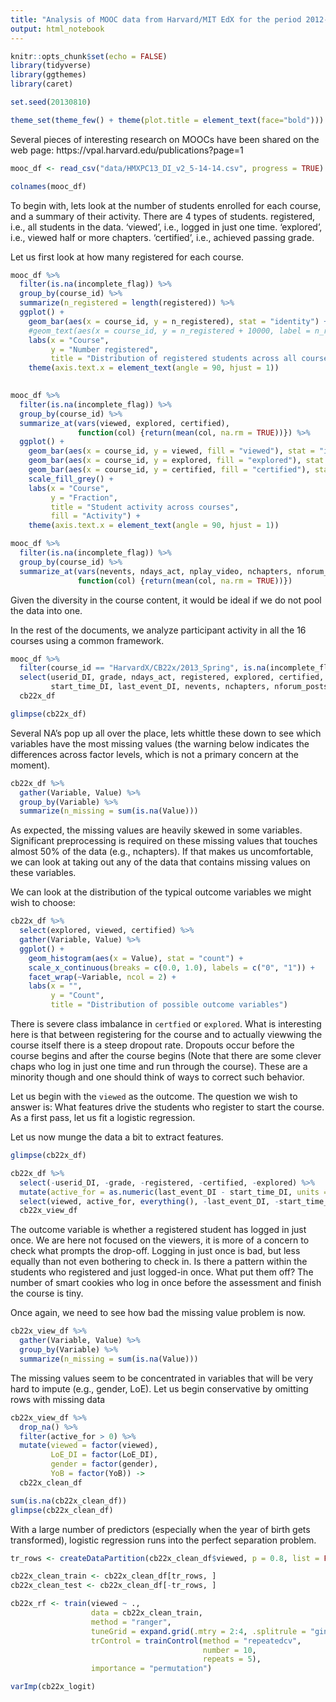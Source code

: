 ```yaml
---
title: "Analysis of MOOC data from Harvard/MIT EdX for the period 2012-2013"
output: html_notebook
---
```


```r
knitr::opts_chunk$set(echo = FALSE)
library(tidyverse)
library(ggthemes)
library(caret)

set.seed(20130810)

theme_set(theme_few() + theme(plot.title = element_text(face="bold")))
```

Several pieces of interesting research on MOOCs have been shared on the web page: https://vpal.harvard.edu/publications?page=1


```r
mooc_df <- read_csv("data/HMXPC13_DI_v2_5-14-14.csv", progress = TRUE)
```

```r
colnames(mooc_df)
```

To begin with, lets look at the number of students enrolled for each course, and a summary of their activity. There are 4 types of students. registered, i.e., all students in the data. 'viewed', i.e., logged in just one time. 'explored', i.e., viewed half or more chapters. 'certified', i.e., achieved passing grade. 

Let us first look at how many registered for each course.
```r
mooc_df %>% 
  filter(is.na(incomplete_flag)) %>% 
  group_by(course_id) %>% 
  summarize(n_registered = length(registered)) %>% 
  ggplot() +
    geom_bar(aes(x = course_id, y = n_registered), stat = "identity") +
    #geom_text(aes(x = course_id, y = n_registered + 10000, label = n_registered)) +
    labs(x = "Course",
         y = "Number registered",
         title = "Distribution of registered students across all courses") +
    theme(axis.text.x = element_text(angle = 90, hjust = 1))
  
```


```r
mooc_df %>% 
  filter(is.na(incomplete_flag)) %>% 
  group_by(course_id) %>% 
  summarize_at(vars(viewed, explored, certified),
               function(col) {return(mean(col, na.rm = TRUE))}) %>% 
  ggplot() +
    geom_bar(aes(x = course_id, y = viewed, fill = "viewed"), stat = "identity") +
    geom_bar(aes(x = course_id, y = explored, fill = "explored"), stat = "identity") +
    geom_bar(aes(x = course_id, y = certified, fill = "certified"), stat = "identity") +
    scale_fill_grey() +
    labs(x = "Course",
         y = "Fraction",
         title = "Student activity across courses",
         fill = "Activity") +
    theme(axis.text.x = element_text(angle = 90, hjust = 1))
```

```r
mooc_df %>% 
  filter(is.na(incomplete_flag)) %>% 
  group_by(course_id) %>% 
  summarize_at(vars(nevents, ndays_act, nplay_video, nchapters, nforum_posts),
               function(col) {return(mean(col, na.rm = TRUE))})
```

Given the diversity in the course content, it would be ideal if we do not pool the data into one.

In the rest of the documents, we analyze participant activity in all the 16 courses using a common framework.

```r
mooc_df %>% 
  filter(course_id == "HarvardX/CB22x/2013_Spring", is.na(incomplete_flag)) %>% 
  select(userid_DI, grade, ndays_act, registered, explored, certified, viewed, 
         start_time_DI, last_event_DI, nevents, nchapters, nforum_posts, LoE_DI, gender, YoB) ->
  cb22x_df

glimpse(cb22x_df)
```

Several NA's pop up all over the place, lets whittle these down to see which variables have the most missing values (the warning below indicates the differences across factor levels, which is not a primary concern at the moment).

```r
cb22x_df %>%
  gather(Variable, Value) %>% 
  group_by(Variable) %>% 
  summarize(n_missing = sum(is.na(Value)))

```

As expected, the missing values are heavily skewed in some variables. Significant preprocessing is required on these missing values that touches almost 50% of the data (e.g., nchapters). If that makes us uncomfortable, we can look at taking out any of the data that contains missing values on these variables.

We can look at the distribution of the typical outcome variables we might wish to choose:

```r
cb22x_df %>% 
  select(explored, viewed, certified) %>% 
  gather(Variable, Value) %>% 
  ggplot() +
    geom_histogram(aes(x = Value), stat = "count") +
    scale_x_continuous(breaks = c(0.0, 1.0), labels = c("0", "1")) +
    facet_wrap(~Variable, ncol = 2) +
    labs(x = "",
         y = "Count",
         title = "Distribution of possible outcome variables")
```

There is severe class imbalance in `certfied` or `explored`. What is interesting here is that between registering for the course and to actually viewwing the course itself there is a steep dropout rate. Dropouts occur before the course begins and after the course begins (Note that there are some clever chaps who log in just one time and run through the course). These are a minority though and one should think of ways to correct such behavior.

Let us begin with the `viewed` as the outcome. The question we wish to answer is: What features drive the students who register to start the course. As a first pass, let us fit a logistic regression.

Let us now munge the data a bit to extract features.

```r
glimpse(cb22x_df)
```


```r
cb22x_df %>% 
  select(-userid_DI, -grade, -registered, -certified, -explored) %>% 
  mutate(active_for = as.numeric(last_event_DI - start_time_DI, units = "days")) %>% 
  select(viewed, active_for, everything(), -last_event_DI, -start_time_DI) ->
  cb22x_view_df
```

The outcome variable is whether a registered student has logged in just once. We are here not focused on the viewers, it is more of a concern to check what prompts the drop-off. Logging in just once is bad, but less equally than not even bothering to check in. Is there a pattern within the students who registered and just logged-in once. What put them off? The number of smart cookies who log in once before the assessment and finish the course is tiny.

Once again, we need to see how bad the missing value problem is now. 

```r
cb22x_view_df %>% 
  gather(Variable, Value) %>% 
  group_by(Variable) %>% 
  summarize(n_missing = sum(is.na(Value)))

```

The missing values seem to be concentrated in variables that will be very hard to impute (e.g., gender, LoE). Let us begin conservative by omitting rows with missing data

```r
cb22x_view_df %>% 
  drop_na() %>% 
  filter(active_for > 0) %>% 
  mutate(viewed = factor(viewed),
         LoE_DI = factor(LoE_DI),
         gender = factor(gender),
         YoB = factor(YoB)) ->
  cb22x_clean_df

sum(is.na(cb22x_clean_df))
glimpse(cb22x_clean_df)
```

With a large number of predictors (especially when the year of birth gets transformed), logistic regression runs into the perfect separation problem.

```r
tr_rows <- createDataPartition(cb22x_clean_df$viewed, p = 0.8, list = FALSE)

cb22x_clean_train <- cb22x_clean_df[tr_rows, ]
cb22x_clean_test <- cb22x_clean_df[-tr_rows, ]

cb22x_rf <- train(viewed ~ .,
                  data = cb22x_clean_train,
                  method = "ranger",
                  tuneGrid = expand.grid(.mtry = 2:4, .splitrule = "gini", .min.node.size = c(10, 20)),
                  trControl = trainControl(method = "repeatedcv",
                                           number = 10,
                                           repeats = 5),
                  importance = "permutation")

```


```r
varImp(cb22x_logit)
```


